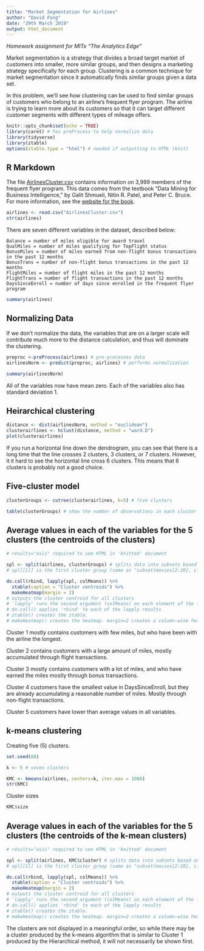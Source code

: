 ```yaml
---
title: "Market Segmentation for Airlines"
author: "David Fong"
date: "29th March 2019"
output: html_document
---
```


*Homework assignment for MITx "The Analytics Edge"*

Market segmentation is a strategy that divides a broad target market of customers into smaller, more similar groups, and then designs a marketing strategy specifically for each group. Clustering is a common technique for market segmentation since it automatically finds similar groups given a data set. 

In this problem, we'll see how clustering can be used to find similar groups of customers who belong to an airline's frequent flyer program. The airline is trying to learn more about its customers so that it can target different customer segments with different types of mileage offers. 

```r
knitr::opts_chunk$set(echo = TRUE)
library(caret) # has preProcess to help normalize data
library(tidyverse)
library(ztable)
options(ztable.type = "html") # needed if outputting to HTML (knit)
```

## R Markdown

The file [AirlinesCluster.csv](https://prod-edxapp.edx-cdn.org/assets/courseware/v1/daa0a5e22087fe7ec788f56645d0302c/asset-v1:MITx+15.071x+1T2019+type@asset+block/AirlinesCluster.csv) contains information on 3,999 members of the frequent flyer program. This data comes from the textbook "Data Mining for Business Intelligence," by Galit Shmueli, Nitin R. Patel, and Peter C. Bruce. For more information, see the [website for the book](https://www.safaribooksonline.com/library/view/data-mining-for/9780470526828/).

```r
airlines <- read.csv("AirlinesCluster.csv")
str(airlines)
```

There are seven different variables in the dataset, described below:

    Balance = number of miles eligible for award travel
    QualMiles = number of miles qualifying for TopFlight status
    BonusMiles = number of miles earned from non-flight bonus transactions in the past 12 months
    BonusTrans = number of non-flight bonus transactions in the past 12 months
    FlightMiles = number of flight miles in the past 12 months
    FlightTrans = number of flight transactions in the past 12 months
    DaysSinceEnroll = number of days since enrolled in the frequent flyer program

```r
summary(airlines)
```


## Normalizing Data

If we don't normalize the data, the variables that are on a larger scale will contribute much more to the distance calculation, and thus will dominate the clustering.



```r
preproc <-preProcess(airlines) # pre-processes data
airlinesNorm <- predict(preproc, airlines) # performs normalization

summary(airlinesNorm)
```

All of the variables now have mean zero. Each of the variables also has standard deviation 1.

## Heirarchical clustering

```r
distance <- dist(airlinesNorm, method = "euclidean")
clusterairlines <- hclust(distance, method = "ward.D")
plot(clusterairlines)
```

If you run a horizontal line down the dendrogram, you can see that there is a long time that the line crosses 2 clusters, 3 clusters, or 7 clusters. However, it it hard to see the horizontal line cross 6 clusters. This means that 6 clusters is probably not a good choice.

## Five-cluster model

```r
clusterGroups <- cutree(clusterairlines, k=5) # five clusters

table(clusterGroups) # show the number of observations in each cluster

```

## Average values in each of the variables for the 5 clusters (the centroids of the clusters)

```r
# results="asis" required to see HTML in 'knitted' document

spl <- split(airlines, clusterGroups) # splits data into subsets based on clusters (ClusterGroups)
# spl[[1]] is the first cluster group (same as "subset(movies[2:20], clusterGroups == 1)")

do.call(rbind, lapply(spl, colMeans)) %>% 
  ztable(caption = "Cluster centroids") %>%
  makeHeatmap(margin = 2)
# outputs the cluster centroid for all clusters
# 'lapply' runs the second argument (colMeans) on each element of the first argument (spl)
# do.call() applies 'rbind' to each of the lapply results
# ztable() creates the ztable.
# makeHeatmap() creates the heatmap. margin=2 creates a column-wise heatmap.
```

Cluster 1 mostly contains customers with few miles, but who have been with the airline the longest.

Cluster 2 contains customers with a large amount of miles, mostly accumulated through flight transactions.

Cluster 3 mostly contains customers with a lot of miles, and who have earned the miles mostly through bonus transactions.

Cluster 4 customers have the smallest value in DaysSinceEnroll, but they are already accumulating a reasonable number of miles. Mostly through non-flight transactions.

Cluster 5 customers have lower than average values in all variables. 

## k-means clustering

Creating five (5) clusters.

```r
set.seed(88)

k <- 5 # seven clusters

KMC <- kmeans(airlines, centers=k, iter.max = 1000)
str(KMC)
```

Cluster sizes

```r
KMC$size
```
## Average values in each of the variables for the 5 clusters (the centroids of the k-mean clusters)

```r
# results="asis" required to see HTML in 'knitted' document

spl <- split(airlines, KMC$cluster) # splits data into subsets based on clusters (ClusterGroups)
# spl[[1]] is the first cluster group (same as "subset(movies[2:20], clusterGroups == 1)")

do.call(rbind, lapply(spl, colMeans)) %>% 
  ztable(caption = "Cluster centroids") %>%
  makeHeatmap(margin = 2)
# outputs the cluster centroid for all clusters
# 'lapply' runs the second argument (colMeans) on each element of the first argument (spl)
# do.call() applies 'rbind' to each of the lapply results
# ztable() creates the ztable.
# makeHeatmap() creates the heatmap. margin=2 creates a column-wise heatmap.
```

The clusters are not displayed in a meaningful order, so while there may be a cluster produced by the k-means algorithm that is similar to Cluster 1 produced by the Hierarchical method, it will not necessarily be shown first.

